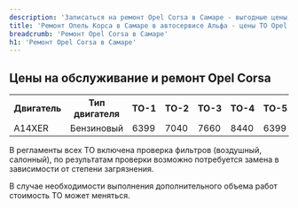 ```yaml
---
description: 'Записаться на ремонт Opel Corsa в Самаре - выгодные цены, гарантия, скидки и акции, официальный сервис Опель Корса.'
title: 'Ремонт Опель Корса в Самаре в автосервисе Альфа - цены ТО Opel Corsa'
breadcrumb: 'Ремонт Opel Corsa в Самаре'
h1: 'Ремонт Opel Corsa в Самаре'
---
```

<h2> Цены на обслуживание и ремонт Opel Corsa </h2>
<table>
<tbody>
<tr>
	<th>
		Двигатель
	</th>
	<th>
		Тип двигателя
	</th>
	<th>
		ТО-1
	</th>
	<th>
		ТО-2
	</th>
	<th>
		ТО-3
	</th>
	<th>
		ТО-4
	</th>
	<th>
		ТО-5
	</th>
	<th>
		ТО-6
	</th>
	<th>
		ТО-7
	</th>
	<th>
		ТО-8
	</th>
	<th>
		ТО-9
	</th>
</tr>
<tr>
	<td>
		A14XER
	</td>
	<td>
		Бензиновый
	</td>
	<td>
		6399
	</td>
	<td>
		7040
	</td>
	<td>
		7660
	</td>
	<td>
		8440
	</td>
	<td>
		6399
	</td>
	<td>
		7040
	</td>
	<td>
		7660
	</td>
	<td>
		8440
	</td>
	<td>
		6399
	</td>
</tr>
</tbody>
</table>
<p>
	В регламенты всех ТО включена проверка фильтров (воздушный, салонный), по результатам проверки возможно потребуется замена в зависимости от степени загрязнения.
</p>
<p>
	В случае необходимости выполнения дополнительного объема работ стоимость ТО может меняться.
</p>